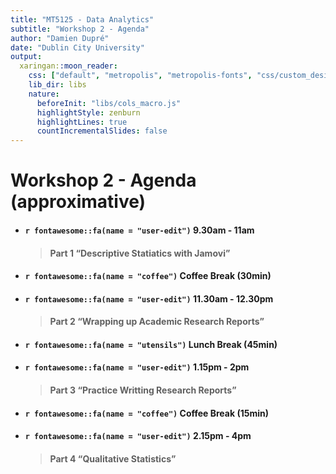 ```yaml
---
title: "MT5125 - Data Analytics"
subtitle: "Workshop 2 - Agenda"
author: "Damien Dupré"
date: "Dublin City University"
output:
  xaringan::moon_reader:
    css: ["default", "metropolis", "metropolis-fonts", "css/custom_design.css"]
    lib_dir: libs
    nature:
      beforeInit: "libs/cols_macro.js"
      highlightStyle: zenburn
      highlightLines: true
      countIncrementalSlides: false
---
```


# Workshop 2 - Agenda (approximative)

- #### `r fontawesome::fa(name = "user-edit")` 9.30am - 11am
>#### Part 1 "Descriptive Statiatics with Jamovi"

- #### `r fontawesome::fa(name = "coffee")` Coffee Break (30min)

- #### `r fontawesome::fa(name = "user-edit")` 11.30am - 12.30pm
>#### Part 2 "Wrapping up Academic Research Reports"

- #### `r fontawesome::fa(name = "utensils")` Lunch Break (45min)

- #### `r fontawesome::fa(name = "user-edit")` 1.15pm - 2pm
>#### Part 3 "Practice Writting Research Reports"

- #### `r fontawesome::fa(name = "coffee")` Coffee Break (15min)

- #### `r fontawesome::fa(name = "user-edit")` 2.15pm - 4pm
>#### Part 4 "Qualitative Statistics"